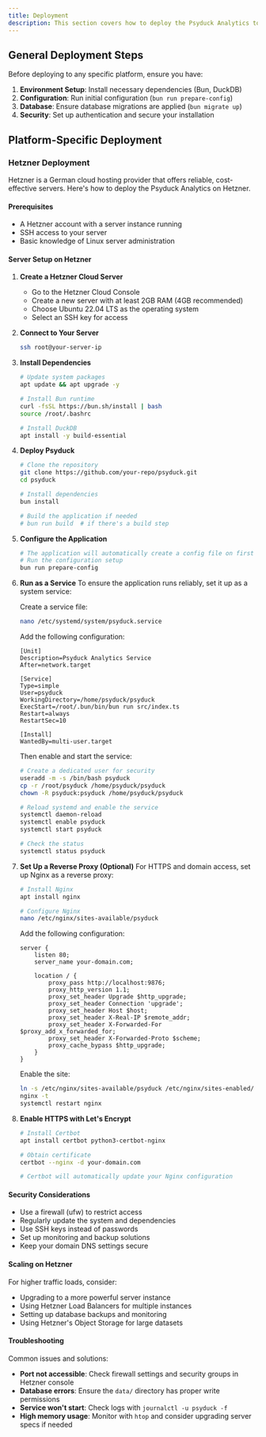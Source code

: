 ```yaml
---
title: Deployment
description: This section covers how to deploy the Psyduck Analytics to various hosting platforms.
---
```


## General Deployment Steps

Before deploying to any specific platform, ensure you have:

1. **Environment Setup**: Install necessary dependencies (Bun, DuckDB)
2. **Configuration**: Run initial configuration (`bun run prepare-config`)
3. **Database**: Ensure database migrations are applied (`bun migrate up`)
4. **Security**: Set up authentication and secure your installation

## Platform-Specific Deployment

### Hetzner Deployment

Hetzner is a German cloud hosting provider that offers reliable, cost-effective servers. Here's how to deploy the Psyduck Analytics on Hetzner.

#### Prerequisites

- A Hetzner account with a server instance running
- SSH access to your server
- Basic knowledge of Linux server administration

#### Server Setup on Hetzner

1. **Create a Hetzner Cloud Server**
   - Go to the Hetzner Cloud Console
   - Create a new server with at least 2GB RAM (4GB recommended)
   - Choose Ubuntu 22.04 LTS as the operating system
   - Select an SSH key for access

2. **Connect to Your Server**
   ```bash
   ssh root@your-server-ip
   ```

3. **Install Dependencies**
   ```bash
   # Update system packages
   apt update && apt upgrade -y
   
   # Install Bun runtime
   curl -fsSL https://bun.sh/install | bash
   source /root/.bashrc
   
   # Install DuckDB
   apt install -y build-essential
   ```

4. **Deploy Psyduck**
   ```bash
   # Clone the repository
   git clone https://github.com/your-repo/psyduck.git
   cd psyduck
   
   # Install dependencies
   bun install
   
   # Build the application if needed
   # bun run build  # if there's a build step
   ```

5. **Configure the Application**
   ```bash
   # The application will automatically create a config file on first run
   # Run the configuration setup
   bun run prepare-config
   ```

6. **Run as a Service**
   To ensure the application runs reliably, set it up as a system service:
   
   Create a service file:
   ```bash
   nano /etc/systemd/system/psyduck.service
   ```
   
   Add the following configuration:
   ```
   [Unit]
   Description=Psyduck Analytics Service
   After=network.target
   
   [Service]
   Type=simple
   User=psyduck
   WorkingDirectory=/home/psyduck/psyduck
   ExecStart=/root/.bun/bin/bun run src/index.ts
   Restart=always
   RestartSec=10
   
   [Install]
   WantedBy=multi-user.target
   ```
   
   Then enable and start the service:
   ```bash
   # Create a dedicated user for security
   useradd -m -s /bin/bash psyduck
   cp -r /root/psyduck /home/psyduck/psyduck
   chown -R psyduck:psyduck /home/psyduck/psyduck
   
   # Reload systemd and enable the service
   systemctl daemon-reload
   systemctl enable psyduck
   systemctl start psyduck
   
   # Check the status
   systemctl status psyduck
   ```

7. **Set Up a Reverse Proxy (Optional)**
   For HTTPS and domain access, set up Nginx as a reverse proxy:
   
   ```bash
   # Install Nginx
   apt install nginx
   
   # Configure Nginx
   nano /etc/nginx/sites-available/psyduck
   ```
   
   Add the following configuration:
   ```
   server {
       listen 80;
       server_name your-domain.com;
       
       location / {
           proxy_pass http://localhost:9876;
           proxy_http_version 1.1;
           proxy_set_header Upgrade $http_upgrade;
           proxy_set_header Connection 'upgrade';
           proxy_set_header Host $host;
           proxy_set_header X-Real-IP $remote_addr;
           proxy_set_header X-Forwarded-For $proxy_add_x_forwarded_for;
           proxy_set_header X-Forwarded-Proto $scheme;
           proxy_cache_bypass $http_upgrade;
       }
   }
   ```
   
   Enable the site:
   ```bash
   ln -s /etc/nginx/sites-available/psyduck /etc/nginx/sites-enabled/
   nginx -t
   systemctl restart nginx
   ```

8. **Enable HTTPS with Let's Encrypt**
   ```bash
   # Install Certbot
   apt install certbot python3-certbot-nginx
   
   # Obtain certificate
   certbot --nginx -d your-domain.com
   
   # Certbot will automatically update your Nginx configuration
   ```

#### Security Considerations

- Use a firewall (ufw) to restrict access
- Regularly update the system and dependencies
- Use SSH keys instead of passwords
- Set up monitoring and backup solutions
- Keep your domain DNS settings secure

#### Scaling on Hetzner

For higher traffic loads, consider:

- Upgrading to a more powerful server instance
- Using Hetzner Load Balancers for multiple instances
- Setting up database backups and monitoring
- Using Hetzner's Object Storage for large datasets

#### Troubleshooting

Common issues and solutions:

- **Port not accessible**: Check firewall settings and security groups in Hetzner console
- **Database errors**: Ensure the `data/` directory has proper write permissions
- **Service won't start**: Check logs with `journalctl -u psyduck -f`
- **High memory usage**: Monitor with `htop` and consider upgrading server specs if needed